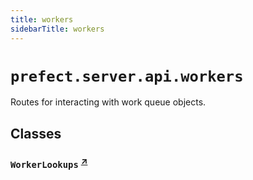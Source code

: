 ```yaml
---
title: workers
sidebarTitle: workers
---
```


# `prefect.server.api.workers`



Routes for interacting with work queue objects.


## Classes

### `WorkerLookups` <sup><a href="https://github.com/PrefectHQ/prefect/blob/main/src/prefect/server/api/workers.py#L55" target="_blank">↗</a></sup>
